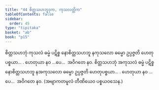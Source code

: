```yaml
---
title: "44 စိတ္တသဟဘူဒုက, ကုသလတ္တိက"
tableOfContents: false
sidebar:
  order: 45
type: "tipitaka"
basket: "ab"
book: "p15"
---
```



<DynamicBreadcrumb />

<Division number="53" book="p15" e="ch" v="40" p="230">

<Paragraph number="154" book="p15">
စိတ္တသဟဘုံ ကုသလံ ဓမ္မံ ပဋိစ္စ နောစိတ္တသဟဘူ နကုသလော ဓမ္မော ဥပ္ပဇ္ဇတိ ဟေတုပစ္စယာ… . ဟေတုယာ နဝ …ပေ…  အဝိဂတေ နဝ.
</Paragraph>

<Paragraph number="155" book="p15">
စိတ္တသဟဘုံ အကုသလံ ဓမ္မံ ပဋိစ္စ နောစိတ္တသဟဘူ နအကုသလော ဓမ္မော ဥပ္ပဇ္ဇတိ ဟေတုပစ္စယာ… . ဟေတုယာ နဝ …ပေ…  အဝိဂတေ နဝ. (အဗျာကတမူလံ တီဏိယေဝ ပစ္စယဝသေန.)
</Paragraph>
</Division>